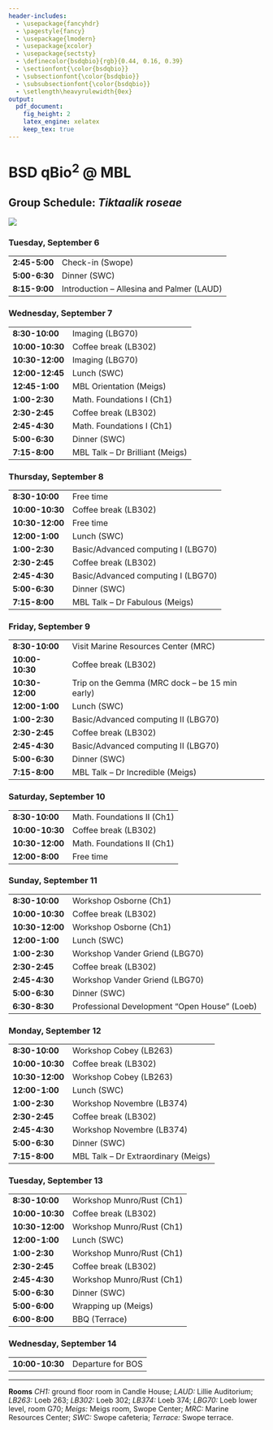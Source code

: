 ```yaml
---
header-includes:
  - \usepackage{fancyhdr}
  - \pagestyle{fancy}
  - \usepackage{lmodern}
  - \usepackage{xcolor}
  - \usepackage{sectsty}
  - \definecolor{bsdqbio}{rgb}{0.44, 0.16, 0.39}
  - \sectionfont{\color{bsdqbio}}
  - \subsectionfont{\color{bsdqbio}}
  - \subsubsectionfont{\color{bsdqbio}}
  - \setlength\heavyrulewidth{0ex}
output:
  pdf_document:
    fig_height: 2
    latex_engine: xelatex
    keep_tex: true
---
```

# BSD qBio$^2$ @ MBL

## Group Schedule: *Tiktaalik roseae*
 ![](https://github.com/StefanoAllesina/BSD-QBio2/raw/master/logo_group/Tiktaalik_roseae.png)

### Tuesday, September 6 

------------------    ------------------------------------------------
**2:45-5:00**         Check-in (Swope)                                
**5:00-6:30**         Dinner (SWC)                                    
**8:15-9:00**         Introduction – Allesina and Palmer (LAUD)       
------------------    ------------------------------------------------

### Wednesday, September 7 

------------------    ------------------------------------------------
**8:30-10:00**        Imaging (LBG70)                                 
**10:00-10:30**       Coffee break (LB302)                            
**10:30-12:00**       Imaging (LBG70)                                 
**12:00-12:45**       Lunch (SWC)                                     
**12:45-1:00**        MBL Orientation (Meigs)                         
**1:00-2:30**         Math. Foundations I (Ch1)                       
**2:30-2:45**         Coffee break (LB302)                            
**2:45-4:30**         Math. Foundations I (Ch1)                       
**5:00-6:30**         Dinner (SWC)                                    
**7:15-8:00**         MBL Talk – Dr Brilliant (Meigs)                 
------------------    ------------------------------------------------

### Thursday, September 8 

------------------    ------------------------------------------------
**8:30-10:00**        Free time                                       
**10:00-10:30**       Coffee break (LB302)                            
**10:30-12:00**       Free time                                       
**12:00-1:00**        Lunch (SWC)                                     
**1:00-2:30**         Basic/Advanced computing I (LBG70)              
**2:30-2:45**         Coffee break (LB302)                            
**2:45-4:30**         Basic/Advanced computing I (LBG70)              
**5:00-6:30**         Dinner (SWC)                                    
**7:15-8:00**         MBL Talk – Dr Fabulous (Meigs)                  
------------------    ------------------------------------------------

### Friday, September 9 

------------------    ------------------------------------------------
**8:30-10:00**        Visit Marine Resources Center (MRC)             
**10:00-10:30**       Coffee break (LB302)                            
**10:30-12:00**       Trip on the Gemma (MRC dock – be 15 min early)  
**12:00-1:00**        Lunch (SWC)                                     
**1:00-2:30**         Basic/Advanced computing II (LBG70)             
**2:30-2:45**         Coffee break (LB302)                            
**2:45-4:30**         Basic/Advanced computing II (LBG70)             
**5:00-6:30**         Dinner (SWC)                                    
**7:15-8:00**         MBL Talk – Dr Incredible (Meigs)                
------------------    ------------------------------------------------

### Saturday, September 10 

------------------    ------------------------------------------------
**8:30-10:00**        Math. Foundations II (Ch1)                      
**10:00-10:30**       Coffee break (LB302)                            
**10:30-12:00**       Math. Foundations II (Ch1)                      
**12:00-8:00**        Free time                                       
------------------    ------------------------------------------------

### Sunday, September 11 

------------------    ------------------------------------------------
**8:30-10:00**        Workshop Osborne (Ch1)                          
**10:00-10:30**       Coffee break (LB302)                            
**10:30-12:00**       Workshop Osborne (Ch1)                          
**12:00-1:00**        Lunch (SWC)                                     
**1:00-2:30**         Workshop Vander Griend (LBG70)                  
**2:30-2:45**         Coffee break (LB302)                            
**2:45-4:30**         Workshop Vander Griend (LBG70)                  
**5:00-6:30**         Dinner (SWC)                                    
**6:30-8:30**         Professional Development “Open House” (Loeb)    
------------------    ------------------------------------------------

### Monday, September 12 

------------------    ------------------------------------------------
**8:30-10:00**        Workshop Cobey (LB263)                          
**10:00-10:30**       Coffee break (LB302)                            
**10:30-12:00**       Workshop Cobey (LB263)                          
**12:00-1:00**        Lunch (SWC)                                     
**1:00-2:30**         Workshop Novembre (LB374)                       
**2:30-2:45**         Coffee break (LB302)                            
**2:45-4:30**         Workshop Novembre (LB374)                       
**5:00-6:30**         Dinner (SWC)                                    
**7:15-8:00**         MBL Talk – Dr Extraordinary (Meigs)             
------------------    ------------------------------------------------

### Tuesday, September 13 

------------------    ------------------------------------------------
**8:30-10:00**        Workshop Munro/Rust (Ch1)                       
**10:00-10:30**       Coffee break (LB302)                            
**10:30-12:00**       Workshop Munro/Rust (Ch1)                       
**12:00-1:00**        Lunch (SWC)                                     
**1:00-2:30**         Workshop Munro/Rust (Ch1)                       
**2:30-2:45**         Coffee break (LB302)                            
**2:45-4:30**         Workshop Munro/Rust (Ch1)                       
**5:00-6:30**         Dinner (SWC)                                    
**5:00-6:00**         Wrapping up (Meigs)                             
**6:00-8:00**         BBQ (Terrace)                                   
------------------    ------------------------------------------------

### Wednesday, September 14 

------------------    ------------------------------------------------
**10:00-10:30**       Departure for BOS                               
------------------    ------------------------------------------------



-------


**Rooms** *CH1:* ground floor room in Candle House; *LAUD:* Lillie Auditorium; *LB263:* Loeb 263; *LB302:* Loeb 302; *LB374:* Loeb 374; 
*LBG70:* Loeb lower level, room G70; *Meigs:* Meigs room, Swope Center; *MRC:* Marine Resources Center; *SWC:* Swope cafeteria; *Terrace:* Swope terrace.
  
